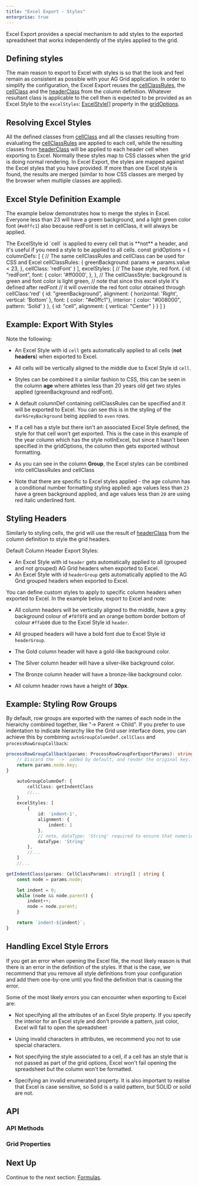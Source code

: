 ```yaml
---
title: "Excel Export - Styles"
enterprise: true
---
```


Excel Export provides a special mechanism to add styles to the exported spreadsheet that works independently of the styles applied to the grid.

## Defining styles

The main reason to export to Excel with styles is so that the look and feel remain as consistent as possible with your AG Grid application. In order to simplify the configuration, the Excel Export reuses the [cellClassRules](/cell-styles/#cell-class-rules), the [cellClass](/cell-styles/#cell-class) and the [headerClass](/column-properties/#reference-header-headerClass) from the column definition. Whatever resultant class is applicable to the cell then is expected to be provided as an Excel Style to the `excelStyles`: [ExcelStyle[]](/excel-export-api/#excelstyle) property in the [gridOptions](/grid-options/).

## Resolving Excel Styles

All the defined classes from [cellClass](/cell-styles/#cell-class) and all the classes resulting from evaluating the [cellClassRules](/cell-styles/#cell-class-rules) are applied to each cell, while the resulting classes from [headerClass](/column-properties/#reference-header-headerClass) will be applied to each header cell when exporting to Excel. Normally these styles map to CSS classes when the grid is doing normal rendering. In Excel Export, the styles are mapped against the Excel styles that you have provided. If more than one Excel style is found, the results are merged (similar to how CSS classes are merged by the browser when multiple classes are applied).

## Excel Style Definition Example

The example below demonstrates how to merge the styles in Excel. Everyone less than 23 will have a green background, and a light green color font (`#e0ffc1`) also because redFont is set in cellClass, it will always be applied.

<note>
The ExcelStyle id `cell` is applied to every cell that is **not** a header, and it's useful if you need a style to be applied to all cells.
</note>

<snippet>
const gridOptions = {
    columnDefs: [
        {
            // The same cellClassRules and cellClass can be used for CSS and Excel
            cellClassRules: {
                greenBackground: params => params.value < 23,
            },
            cellClass: 'redFont'
        }
    ],
    excelStyles: [
        // The base style, red font.
        {
            id: "redFont",
            font: {
                color: '#ff0000',
            },
        },
        // The cellClassStyle: background is green and font color is light green,
        // note that since this excel style it's defined after redFont
        // it will override the red font color obtained through cellClass:'red'
        {
            id: "greenBackground",
            alignment: {
                horizontal: 'Right', vertical: 'Bottom'
            },
            font: { color: "#e0ffc1"},
            interior: {
                color: "#008000", pattern: 'Solid'
            }
        },
        {
            id: "cell",
            alignment: {
                vertical: "Center"
            }
        }
    ]
}
</snippet>

## Example: Export With Styles

Note the following:

- An Excel Style with id `cell` gets automatically applied to all cells (**not headers**) when exported to Excel.

- All cells will be vertically aligned to the middle due to Excel Style id `cell`.

- Styles can be combined it a similar fashion to CSS, this can be seen in the column **age** where athletes less than 20 years old get two styles applied (greenBackground and redFont).

- A default columnDef containing cellClassRules can be specified and it will be exported to Excel. You can see this is in the styling of the `darkGreyBackground` being applied to `even` rows.

- If a cell has a style but there isn't an associated Excel Style defined, the style for that cell won't get exported. This is the case in this example of the year column which has the style notInExcel, but since it hasn't been specified in the gridOptions, the column then gets exported without formatting.

- As you can see in the column **Group**, the Excel styles can be combined into cellClassRules and cellClass

- Note that there are specific to Excel styles applied - the age column has a conditional number formatting styling applied: age values less than `23` have a green background applied, and age values less than `20` are using red italic underlined font.

<GridExampleRunner title='Excel Export - Styles' name='excel-export-with-styles' type='generated' options='{ "enterprise": true, "modules": ["clientside", "menu", "excel"] }'></GridExampleRunner>

## Styling Headers

Similarly to styling cells, the grid will use the result of [headerClass](/column-properties/#reference-header-headerClass) from the column definition to style the grid headers.

Default Column Header Export Styles:

- An Excel Style with id `header` gets automatically applied to all (grouped and not grouped) AG Grid headers when exported to Excel.
- An Excel Style with id `headerGroup` gets automatically applied to the AG Grid grouped headers when exported to Excel.

You can define custom styles to apply to specific column headers when exported to Excel. In the example below, export to Excel and note:

- All column headers will be vertically aligned to the middle, have a grey background colour of `#f8f8f8` and an orange bottom border bottom of colour `#ffab00` due to the Excel Style id `header`.

- All grouped headers will have a bold font due to Excel Style id `headerGroup`.

- The Gold column header will have a gold-like background color.

- The Silver column header will have a silver-like background color.

- The Bronze column header will have a bronze-like background color.

- All column header rows have a height of **30px**.

<GridExampleRunner title='Excel Export - Header Styles' name='excel-export-with-header-styles' type='generated' options='{ "enterprise": true, "modules": ["clientside", "menu", "excel"] }'></GridExampleRunner>

## Example: Styling Row Groups

By default, row groups are exported with the names of each node in the hierarchy combined together, like <span style="white-space: nowrap">"-> Parent -> Child"</span>. If you prefer to use indentation to indicate hierarchy like the Grid user interface does, you can achieve this by combining `autoGroupColumnDef.cellClass` and `processRowGroupCallback`:

```ts
processRowGroupCallback(params: ProcessRowGroupForExportParams): string {
    // Discard the `->` added by default, and render the original key.
    return params.node.key;
}
```

```ts
    autoGroupColumnDef: {
        cellClass: getIndentClass
        //...
    }
    excelStyles: [
        {
            id: 'indent-1',
            alignment: {
                indent: 1
            },
            // note, dataType: 'String' required to ensure that numeric values aren't right-aligned
            dataType: 'String'
        },
        //...
    ]
    //...
```

```ts
getIndentClass(params: CellClassParams): string[] | string {
    const node = params.node;

    let indent = 0;
    while (node && node.parent) {
        indent++;
        node = node.parent;
    }

    return `indent-${indent}`;
}
```

<GridExampleRunner title='Excel Export - Styling Row Groups' name='excel-export-styling-row-groups' type='generated' options='{  "enterprise": true, "modules": ["clientside", "menu", "excel", "rowgrouping"]}'></GridExampleRunner>

## Handling Excel Style Errors

If you get an error when opening the Excel file, the most likely reason is that there is an error in the definition of the styles. If that is the case, we recommend that you remove all style definitions from your configuration and add them one-by-one until you find the definition that is causing the error.

Some of the most likely errors you can encounter when exporting to Excel are:

- Not specifying all the attributes of an Excel Style property. If you specify the interior for an Excel style and don't provide a pattern, just color, Excel will fail to open the spreadsheet

- Using invalid characters in attributes, we recommend you not to use special characters.

- Not specifying the style associated to a cell, if a cell has an style that is not passed as part of the grid options, Excel won't fail opening the spreadsheet but the column won't be formatted.

- Specifying an invalid enumerated property. It is also important to realise that Excel is case sensitive, so Solid is a valid pattern, but SOLID or solid are not.


## API

### API Methods

<api-documentation source='grid-api/api.json' section='export' names='["exportDataAsExcel", "getDataAsExcel"]'></api-documentation>

### Grid Properties

<api-documentation source='grid-options/properties.json' section='export' names='["excelStyles"]'></api-documentation>

## Next Up

Continue to the next section: [Formulas](../excel-export-formulas/).